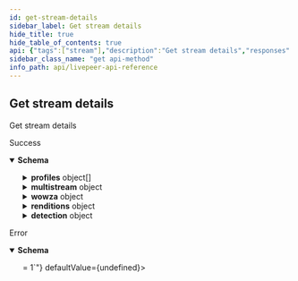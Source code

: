 ```yaml
---
id: get-stream-details
sidebar_label: Get stream details
hide_title: true
hide_table_of_contents: true
api: {"tags":["stream"],"description":"Get stream details","responses":{"200":{"description":"Success","content":{"application/json":{"schema":{"type":"object","table":"stream","required":["name"],"additionalProperties":false,"properties":{"id":{"type":"string","readOnly":true,"example":"de7818e7-610a-4057-8f6f-b785dc1e6f88"},"kind":{"type":"string","readOnly":true,"example":"stream"},"name":{"type":"string","example":"test_stream"},"userId":{"type":"string","example":"66E2161C-7670-4D05-B71D-DA2D6979556F","index":true},"lastSeen":{"type":"number","example":1587667174725,"index":true},"sourceSegments":{"type":"number","example":1},"transcodedSegments":{"type":"number","example":2},"sourceSegmentsDuration":{"type":"number","example":1,"description":"Duration of all the source segments, sec"},"transcodedSegmentsDuration":{"type":"number","example":2,"description":"Duration of all the transcoded segments, sec"},"sourceBytes":{"type":"number","example":1},"transcodedBytes":{"type":"number","example":2},"ingestRate":{"type":"number","example":1,"description":"Rate at which sourceBytes increases (bytes/second)"},"outgoingRate":{"type":"number","example":2,"description":"Rate at which transcodedBytes increases (bytes/second)"},"deleted":{"type":"boolean","description":"Set to true when stream deleted"},"isActive":{"type":"boolean","description":"If currently active","index":true},"createdByTokenName":{"type":"string","readOnly":true,"description":"Name of the token used to create this object"},"createdByTokenId":{"type":"string","readOnly":true},"createdAt":{"type":"number","readOnly":true,"description":"Timestamp (in milliseconds) at which stream object was created","example":1587667174725,"index":true},"parentId":{"type":"string","example":"de7818e7-610a-4057-8f6f-b785dc1e6f88","description":"Points to parent stream object","index":true},"partialSession":{"description":"Indicates that this is not final object of `user's` session","type":"boolean"},"previousSessions":{"description":"Ids of the previous sessions which are part of `user's` session","type":"array","items":{"type":"string"}},"streamKey":{"type":"string","example":"hgebdhhigq","description":"Used to form RTMP ingest URL","unique":true},"playbackId":{"type":"string","example":"eaw4nk06ts2d0mzb","description":"Used to form playback URL","unique":true},"profiles":{"type":"array","default":[{"name":"240p0","fps":0,"bitrate":250000,"width":426,"height":240},{"name":"360p0","fps":0,"bitrate":800000,"width":640,"height":360},{"name":"480p0","fps":0,"bitrate":1600000,"width":854,"height":480},{"name":"720p0","fps":0,"bitrate":3000000,"width":1280,"height":720}],"items":{"type":"object","description":"LMPS ffmpeg profile","additionalProperties":false,"required":["width","name","height","bitrate","fps"],"properties":{"width":{"type":"integer","minimum":128},"name":{"type":"string","minLength":1,"maxLength":500,"example":"720p"},"height":{"type":"integer","minimum":128},"bitrate":{"type":"integer","minimum":400},"fps":{"type":"integer","minimum":0},"fpsDen":{"type":"integer","minimum":1},"gop":{"type":"string"},"profile":{"type":"string","enum":["H264Baseline","H264Main","H264High","H264ConstrainedHigh"]},"encoder":{"type":"string","enum":["h264","hevc","vp8","vp9"]}}}},"objectStoreId":{"type":"string","example":"D8321C3E-B29C-45EB-A1BB-A623D8BE0F65"},"presets":{"type":"array","items":{"type":"string","enum":["P720p60fps16x9","P720p30fps16x9","P720p30fps4x3","P576p30fps16x9","P360p30fps16x9","P360p30fps4x3","P240p30fps16x9","P240p30fps4x3","P144p30fps16x9"],"example":"P720p60fps16x9"}},"record":{"description":"Should this stream be recorded? Uses default settings. For more customization, create and configure an object store.","type":"boolean","example":false},"recordObjectStoreId":{"type":"string","example":"D8321C3E-B29C-45EB-A1BB-A623D8BE0F65","description":"ID of object store where to which this stream was recorded"},"multistream":{"type":"object","additionalProperties":false,"properties":{"targets":{"type":"array","example":[{"id":"PUSH123","profile":"720p"}],"description":"References to targets where this stream will be simultaneously streamed to","items":{"type":"object","required":["profile"],"additionalProperties":false,"properties":{"profile":{"type":"string","description":"Name of transcoding profile that should be sent. Use \"source\" for pushing source stream data","minLength":1,"maxLength":500,"example":"720p"},"videoOnly":{"type":"boolean","description":"If true, the stream audio will be muted and only silent video will be pushed to the target.","default":false},"id":{"type":"string","description":"ID of multistream target object where to push this stream"},"spec":{"type":"object","writeOnly":true,"description":"Inline multistream target object. Will automatically create the target resource to be used by the created stream.","required":["url"],"additionalProperties":false,"properties":{"name":{"type":"string"},"url":{"type":"string","writeOnly":true,"description":"Livepeer-compatible multistream target URL (RTMP(S) or SRT)","example":"rtmps://live.my-service.tv/channel/secretKey","format":"uri","pattern":"^(srt|rtmps?)://"}}}}}}}},"wowza":{"type":"object","required":["transcoderAppConfig","transcoderTemplateAppConfig","streamNameGroups","sourceInfo"],"additionalProperties":false,"properties":{"transcoderAppConfig":{"type":"object"},"transcoderTemplateAppConfig":{"type":"object"},"streamNameGroups":{"type":"array"},"sourceInfo":{"type":"object","required":["width","height","fps"],"additionalProperties":false,"properties":{"width":{"type":"integer","minValue":1},"height":{"type":"integer","minValue":1},"fps":{"type":"integer","minVallue":1}}}}},"renditions":{"type":"object","additionalProperties":{"type":"string"}},"detection":{"type":"object","description":"Custom configuration for audio/video detection algorithms to be run on the stream. If no config is provided and a webhook is subscribed to the stream.detection event, a default config will be used.","default":{"sceneClassification":[{"name":"soccer"},{"name":"adult"}]},"required":["sceneClassification"],"additionalProperties":false,"properties":{"sceneClassification":{"type":"array","minItems":1,"items":{"type":"object","description":"Scene classification options. Must contain name property with one of the well-defined classes supported by detection models.","additionalProperties":false,"required":["name"],"properties":{"name":{"type":"string","enum":["soccer","adult"]}}}}}},"region":{"type":"string","example":"fra","description":"Region in which this session object was created"},"broadcasterHost":{"type":"string","description":"Hostname of the broadcaster that transcodes that stream"},"mistHost":{"type":"string","description":"Hostname of the Mist server that processes that stream"},"suspended":{"type":"boolean","description":"If currently suspended"}}}}}},"default":{"description":"Error","content":{"application/json":{"schema":{"required":["errors"],"type":"object","properties":{"errors":{"type":"array","minItems":1,"items":{"type":"string","example":["id not provided","user not found"]}}}}}}}},"method":"get","path":"/stream/{id}","info":{"title":"Livepeer API Reference","version":"0.0.1-alpha.0"},"postman":{"name":"Get stream details","description":{"content":"Get stream details","type":"text/plain"},"url":{"path":["stream",":id"],"host":["{{baseUrl}}"],"query":[],"variable":[{"disabled":false,"description":{"content":"(Required) ID of the stream","type":"text/plain"},"type":"any","value":"","key":"id"}]},"header":[{"key":"Accept","value":"application/json"}],"method":"GET"}}
sidebar_class_name: "get api-method"
info_path: api/livepeer-api-reference
---
```



## Get stream details



Get stream details

<div><ApiTabs><TabItem label={"200"} value={"200"}><div>

Success

</div><div><MimeTabs groupId={"mime-type"}><TabItem label={"application/json"} value={"application/json"}><SchemaTabs groupId={"schema-tabs"}><TabItem label={"Schema"} value={"Schema"}><details style={{}} data-collapsed={false} open={true}><summary style={{"textAlign":"left"}}><strong>Schema</strong></summary><div style={{"textAlign":"left","marginLeft":"1rem"}}></div><ul style={{"marginLeft":"1rem"}}><SchemaItem collapsible={false} name={"id"} required={false} schemaDescription={undefined} schemaName={"string"} qualifierMessage={undefined} defaultValue={undefined}></SchemaItem><SchemaItem collapsible={false} name={"kind"} required={false} schemaDescription={undefined} schemaName={"string"} qualifierMessage={undefined} defaultValue={undefined}></SchemaItem><SchemaItem collapsible={false} name={"name"} required={false} schemaDescription={undefined} schemaName={"string"} qualifierMessage={undefined} defaultValue={undefined}></SchemaItem><SchemaItem collapsible={false} name={"userId"} required={false} schemaDescription={undefined} schemaName={"string"} qualifierMessage={undefined} defaultValue={undefined}></SchemaItem><SchemaItem collapsible={false} name={"lastSeen"} required={false} schemaDescription={undefined} schemaName={"number"} qualifierMessage={undefined} defaultValue={undefined}></SchemaItem><SchemaItem collapsible={false} name={"sourceSegments"} required={false} schemaDescription={undefined} schemaName={"number"} qualifierMessage={undefined} defaultValue={undefined}></SchemaItem><SchemaItem collapsible={false} name={"transcodedSegments"} required={false} schemaDescription={undefined} schemaName={"number"} qualifierMessage={undefined} defaultValue={undefined}></SchemaItem><SchemaItem collapsible={false} name={"sourceSegmentsDuration"} required={false} schemaDescription={"Duration of all the source segments, sec"} schemaName={"number"} qualifierMessage={undefined} defaultValue={undefined}></SchemaItem><SchemaItem collapsible={false} name={"transcodedSegmentsDuration"} required={false} schemaDescription={"Duration of all the transcoded segments, sec"} schemaName={"number"} qualifierMessage={undefined} defaultValue={undefined}></SchemaItem><SchemaItem collapsible={false} name={"sourceBytes"} required={false} schemaDescription={undefined} schemaName={"number"} qualifierMessage={undefined} defaultValue={undefined}></SchemaItem><SchemaItem collapsible={false} name={"transcodedBytes"} required={false} schemaDescription={undefined} schemaName={"number"} qualifierMessage={undefined} defaultValue={undefined}></SchemaItem><SchemaItem collapsible={false} name={"ingestRate"} required={false} schemaDescription={"Rate at which sourceBytes increases (bytes/second)"} schemaName={"number"} qualifierMessage={undefined} defaultValue={undefined}></SchemaItem><SchemaItem collapsible={false} name={"outgoingRate"} required={false} schemaDescription={"Rate at which transcodedBytes increases (bytes/second)"} schemaName={"number"} qualifierMessage={undefined} defaultValue={undefined}></SchemaItem><SchemaItem collapsible={false} name={"deleted"} required={false} schemaDescription={"Set to true when stream deleted"} schemaName={"boolean"} qualifierMessage={undefined} defaultValue={undefined}></SchemaItem><SchemaItem collapsible={false} name={"isActive"} required={false} schemaDescription={"If currently active"} schemaName={"boolean"} qualifierMessage={undefined} defaultValue={undefined}></SchemaItem><SchemaItem collapsible={false} name={"createdByTokenName"} required={false} schemaDescription={"Name of the token used to create this object"} schemaName={"string"} qualifierMessage={undefined} defaultValue={undefined}></SchemaItem><SchemaItem collapsible={false} name={"createdByTokenId"} required={false} schemaDescription={undefined} schemaName={"string"} qualifierMessage={undefined} defaultValue={undefined}></SchemaItem><SchemaItem collapsible={false} name={"createdAt"} required={false} schemaDescription={"Timestamp (in milliseconds) at which stream object was created"} schemaName={"number"} qualifierMessage={undefined} defaultValue={undefined}></SchemaItem><SchemaItem collapsible={false} name={"parentId"} required={false} schemaDescription={"Points to parent stream object"} schemaName={"string"} qualifierMessage={undefined} defaultValue={undefined}></SchemaItem><SchemaItem collapsible={false} name={"partialSession"} required={false} schemaDescription={"Indicates that this is not final object of `user's` session"} schemaName={"boolean"} qualifierMessage={undefined} defaultValue={undefined}></SchemaItem><SchemaItem collapsible={false} name={"previousSessions"} required={false} schemaDescription={"Ids of the previous sessions which are part of `user's` session"} schemaName={"string[]"} qualifierMessage={undefined} defaultValue={undefined}></SchemaItem><SchemaItem collapsible={false} name={"streamKey"} required={false} schemaDescription={"Used to form RTMP ingest URL"} schemaName={"string"} qualifierMessage={undefined} defaultValue={undefined}></SchemaItem><SchemaItem collapsible={false} name={"playbackId"} required={false} schemaDescription={"Used to form playback URL"} schemaName={"string"} qualifierMessage={undefined} defaultValue={undefined}></SchemaItem><SchemaItem collapsible={true} className={"schemaItem"}><details style={{}}><summary style={{}}><strong>profiles</strong><span style={{"opacity":"0.6"}}> object[]</span></summary><div style={{"marginLeft":"1rem"}}><SchemaItem collapsible={false} name={"width"} required={false} schemaDescription={undefined} schemaName={"integer"} qualifierMessage={"**Possible values:** `>= 128`"} defaultValue={undefined}></SchemaItem><SchemaItem collapsible={false} name={"name"} required={false} schemaDescription={undefined} schemaName={"string"} qualifierMessage={"**Possible values:** `non-empty` and `<= 500 characters`"} defaultValue={undefined}></SchemaItem><SchemaItem collapsible={false} name={"height"} required={false} schemaDescription={undefined} schemaName={"integer"} qualifierMessage={"**Possible values:** `>= 128`"} defaultValue={undefined}></SchemaItem><SchemaItem collapsible={false} name={"bitrate"} required={false} schemaDescription={undefined} schemaName={"integer"} qualifierMessage={"**Possible values:** `>= 400`"} defaultValue={undefined}></SchemaItem><SchemaItem collapsible={false} name={"fps"} required={false} schemaDescription={undefined} schemaName={"integer"} qualifierMessage={undefined} defaultValue={undefined}></SchemaItem><SchemaItem collapsible={false} name={"fpsDen"} required={false} schemaDescription={undefined} schemaName={"integer"} qualifierMessage={"**Possible values:** `>= 1`"} defaultValue={undefined}></SchemaItem><SchemaItem collapsible={false} name={"gop"} required={false} schemaDescription={undefined} schemaName={"string"} qualifierMessage={undefined} defaultValue={undefined}></SchemaItem><SchemaItem collapsible={false} name={"profile"} required={false} schemaDescription={undefined} schemaName={"string"} qualifierMessage={"**Possible values:** [`H264Baseline`, `H264Main`, `H264High`, `H264ConstrainedHigh`]"} defaultValue={undefined}></SchemaItem><SchemaItem collapsible={false} name={"encoder"} required={false} schemaDescription={undefined} schemaName={"string"} qualifierMessage={"**Possible values:** [`h264`, `hevc`, `vp8`, `vp9`]"} defaultValue={undefined}></SchemaItem></div></details></SchemaItem><SchemaItem collapsible={false} name={"objectStoreId"} required={false} schemaDescription={undefined} schemaName={"string"} qualifierMessage={undefined} defaultValue={undefined}></SchemaItem><SchemaItem collapsible={false} name={"presets"} required={false} schemaDescription={undefined} schemaName={"string[]"} qualifierMessage={"**Possible values:** [`P720p60fps16x9`, `P720p30fps16x9`, `P720p30fps4x3`, `P576p30fps16x9`, `P360p30fps16x9`, `P360p30fps4x3`, `P240p30fps16x9`, `P240p30fps4x3`, `P144p30fps16x9`]"} defaultValue={undefined}></SchemaItem><SchemaItem collapsible={false} name={"record"} required={false} schemaDescription={"Should this stream be recorded? Uses default settings. For more customization, create and configure an object store."} schemaName={"boolean"} qualifierMessage={undefined} defaultValue={undefined}></SchemaItem><SchemaItem collapsible={false} name={"recordObjectStoreId"} required={false} schemaDescription={"ID of object store where to which this stream was recorded"} schemaName={"string"} qualifierMessage={undefined} defaultValue={undefined}></SchemaItem><SchemaItem collapsible={true} className={"schemaItem"}><details style={{}}><summary style={{}}><strong>multistream</strong><span style={{"opacity":"0.6"}}> object</span></summary><div style={{"marginLeft":"1rem"}}><SchemaItem collapsible={true} className={"schemaItem"}><details style={{}}><summary style={{}}><strong>targets</strong><span style={{"opacity":"0.6"}}> object[]</span></summary><div style={{"marginLeft":"1rem"}}><div style={{"marginTop":".5rem","marginBottom":".5rem"}}>

References to targets where this stream will be simultaneously streamed to

</div><SchemaItem collapsible={false} name={"profile"} required={false} schemaDescription={"Name of transcoding profile that should be sent. Use \"source\" for pushing source stream data"} schemaName={"string"} qualifierMessage={"**Possible values:** `non-empty` and `<= 500 characters`"} defaultValue={undefined}></SchemaItem><SchemaItem collapsible={false} name={"videoOnly"} required={false} schemaDescription={"If true, the stream audio will be muted and only silent video will be pushed to the target."} schemaName={"boolean"} qualifierMessage={undefined} defaultValue={false}></SchemaItem><SchemaItem collapsible={false} name={"id"} required={false} schemaDescription={"ID of multistream target object where to push this stream"} schemaName={"string"} qualifierMessage={undefined} defaultValue={undefined}></SchemaItem><SchemaItem collapsible={true} className={"schemaItem"}><details style={{}}><summary style={{}}><strong>spec</strong><span style={{"opacity":"0.6"}}> object</span></summary><div style={{"marginLeft":"1rem"}}><div style={{"marginTop":".5rem","marginBottom":".5rem"}}>

Inline multistream target object. Will automatically create the target resource to be used by the created stream.

</div><SchemaItem collapsible={false} name={"name"} required={false} schemaDescription={undefined} schemaName={"string"} qualifierMessage={undefined} defaultValue={undefined}></SchemaItem></div></details></SchemaItem></div></details></SchemaItem></div></details></SchemaItem><SchemaItem collapsible={true} className={"schemaItem"}><details style={{}}><summary style={{}}><strong>wowza</strong><span style={{"opacity":"0.6"}}> object</span></summary><div style={{"marginLeft":"1rem"}}><SchemaItem collapsible={false} name={"transcoderAppConfig"} required={false} schemaDescription={undefined} schemaName={"object"} qualifierMessage={undefined} defaultValue={undefined}></SchemaItem><SchemaItem collapsible={false} name={"transcoderTemplateAppConfig"} required={false} schemaDescription={undefined} schemaName={"object"} qualifierMessage={undefined} defaultValue={undefined}></SchemaItem><SchemaItem collapsible={false} name={"streamNameGroups"} required={false} schemaDescription={undefined} schemaName={"array"} qualifierMessage={undefined} defaultValue={undefined}></SchemaItem><SchemaItem collapsible={true} className={"schemaItem"}><details style={{}}><summary style={{}}><strong>sourceInfo</strong><span style={{"opacity":"0.6"}}> object</span></summary><div style={{"marginLeft":"1rem"}}><SchemaItem collapsible={false} name={"width"} required={false} schemaDescription={undefined} schemaName={"integer"} qualifierMessage={undefined} defaultValue={undefined}></SchemaItem><SchemaItem collapsible={false} name={"height"} required={false} schemaDescription={undefined} schemaName={"integer"} qualifierMessage={undefined} defaultValue={undefined}></SchemaItem><SchemaItem collapsible={false} name={"fps"} required={false} schemaDescription={undefined} schemaName={"integer"} qualifierMessage={undefined} defaultValue={undefined}></SchemaItem></div></details></SchemaItem></div></details></SchemaItem><SchemaItem collapsible={true} className={"schemaItem"}><details style={{}}><summary style={{}}><strong>renditions</strong><span style={{"opacity":"0.6"}}> object</span></summary><div style={{"marginLeft":"1rem"}}><li><div><code>property name*</code><span style={{"opacity":"0.6"}}> string</span></div></li></div></details></SchemaItem><SchemaItem collapsible={true} className={"schemaItem"}><details style={{}}><summary style={{}}><strong>detection</strong><span style={{"opacity":"0.6"}}> object</span></summary><div style={{"marginLeft":"1rem"}}><div style={{"marginTop":".5rem","marginBottom":".5rem"}}>

Custom configuration for audio/video detection algorithms to be run on the stream. If no config is provided and a webhook is subscribed to the stream.detection event, a default config will be used.

</div><SchemaItem collapsible={true} className={"schemaItem"}><details style={{}}><summary style={{}}><strong>sceneClassification</strong><span style={{"opacity":"0.6"}}> object[]</span></summary><div style={{"marginLeft":"1rem"}}><div style={{"marginTop":".5rem","marginBottom":".5rem"}}>

**Possible values:** `>= 1`

</div><SchemaItem collapsible={false} name={"name"} required={false} schemaDescription={undefined} schemaName={"string"} qualifierMessage={"**Possible values:** [`soccer`, `adult`]"} defaultValue={undefined}></SchemaItem></div></details></SchemaItem></div></details></SchemaItem><SchemaItem collapsible={false} name={"region"} required={false} schemaDescription={"Region in which this session object was created"} schemaName={"string"} qualifierMessage={undefined} defaultValue={undefined}></SchemaItem><SchemaItem collapsible={false} name={"broadcasterHost"} required={false} schemaDescription={"Hostname of the broadcaster that transcodes that stream"} schemaName={"string"} qualifierMessage={undefined} defaultValue={undefined}></SchemaItem><SchemaItem collapsible={false} name={"mistHost"} required={false} schemaDescription={"Hostname of the Mist server that processes that stream"} schemaName={"string"} qualifierMessage={undefined} defaultValue={undefined}></SchemaItem><SchemaItem collapsible={false} name={"suspended"} required={false} schemaDescription={"If currently suspended"} schemaName={"boolean"} qualifierMessage={undefined} defaultValue={undefined}></SchemaItem></ul></details></TabItem></SchemaTabs></TabItem></MimeTabs></div></TabItem><TabItem label={"default"} value={"default"}><div>

Error

</div><div><MimeTabs groupId={"mime-type"}><TabItem label={"application/json"} value={"application/json"}><SchemaTabs groupId={"schema-tabs"}><TabItem label={"Schema"} value={"Schema"}><details style={{}} data-collapsed={false} open={true}><summary style={{"textAlign":"left"}}><strong>Schema</strong></summary><div style={{"textAlign":"left","marginLeft":"1rem"}}></div><ul style={{"marginLeft":"1rem"}}><SchemaItem collapsible={false} name={"errors"} required={false} schemaDescription={undefined} schemaName={"string[]"} qualifierMessage={"**Possible values:** `>= 1`"} defaultValue={undefined}></SchemaItem></ul></details></TabItem></SchemaTabs></TabItem></MimeTabs></div></TabItem></ApiTabs></div>
      